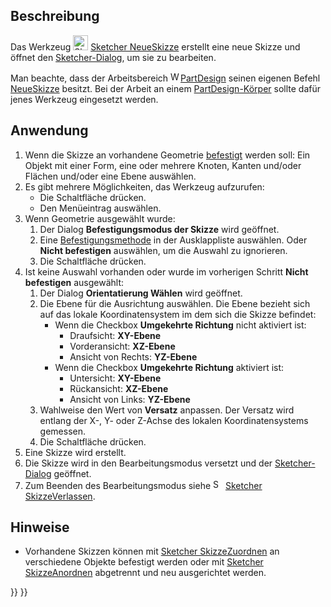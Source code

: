 <languages/>

{{Docnav/de
|
|[[Sketcher_EditSketch/de|SkizzeBearbeiten]]
|[[Sketcher_Workbench/de|Sketcher]]
|IconL=
|IconR=Sketcher_EditSketch.svg
|IconC=Workbench_Sketcher.svg
}}

{{GuiCommand/de
|Name=Sketcher NewSketch
|Name/de=Sketcher NeueSkizze
|MenuLocation= Skizze → Skizze erstellen
|Workbenches=[[Sketcher Workbench/de|Sketcher]]
|SeeAlso=[[PartDesign_NewSketch/de|PartDesign NeueSkizze]],[[Sketcher_MapSketch/de|Sketcher SkizzeZuordnen]], [[Sketcher_ReorientSketch/de|Sketcher SkizzeAusrichten]]
}}

<span id="Description"></span>
==Beschreibung==

Das Werkzeug [[Image:Sketcher_NewSketch.svg|24px]] [[Sketcher_NewSketch/de|Sketcher NeueSkizze]] erstellt eine neue Skizze und öffnet den [[Sketcher_Dialog/de|Sketcher-Dialog]], um sie zu bearbeiten.

Man beachte, dass der Arbeitsbereich [[Image:Workbench_PartDesign.svg|16px]][[PartDesign_Workbench/de|PartDesign]] seinen eigenen Befehl [[PartDesign_NewSketch/de|NeueSkizze]] besitzt. Bei der Arbeit an einem [[PartDesign_Body/de|PartDesign-Körper]] sollte dafür jenes Werkzeug eingesetzt werden.

<span id="Usage"></span>
==Anwendung==

# Wenn die Skizze an vorhandene Geometrie [[Part_EditAttachment/de|befestigt]] werden soll: Ein Objekt mit einer Form, eine oder mehrere Knoten, Kanten und/oder Flächen und/oder eine Ebene auswählen.
# Es gibt mehrere Möglichkeiten, das Werkzeug aufzurufen:
#* Die Schaltfläche {{Button|[[Image:Sketcher_NewSketch.svg|16px]] [[Sketcher_NewSketch/de|Skizze erstellen]]}} drücken.
#* Den Menüeintrag {{MenuCommand|Skizze → [[Image:Sketcher_NewSketch.svg|16px]] Skizze erstellen}} auswählen.
# Wenn Geometrie ausgewählt wurde:
## Der Dialog '''Befestigungsmodus der Skizze''' wird geöffnet.
## Eine [[Part_EditAttachment/de#Befestigungsverfahren| Befestigungsmethode]] in der Ausklappliste auswählen. Oder '''Nicht befestigen''' auswählen, um die Auswahl zu ignorieren.
## Die Schaltfläche {{Button|OK}} drücken.
# Ist keine Auswahl vorhanden oder wurde im vorherigen Schritt '''Nicht befestigen''' ausgewählt:
## Der Dialog '''Orientatierung Wählen''' wird geöffnet.
## Die Ebene für die Ausrichtung auswählen. Die Ebene bezieht sich auf das lokale Koordinatensystem im dem sich die Skizze befindet:
##* Wenn die Checkbox '''Umgekehrte Richtung''' nicht aktiviert ist:
##** Draufsicht: '''XY-Ebene'''
##** Vorderansicht: '''XZ-Ebene'''
##** Ansicht von Rechts: '''YZ-Ebene'''
##* Wenn die Checkbox '''Umgekehrte Richtung''' aktiviert ist:
##** Untersicht: '''XY-Ebene'''
##** Rückansicht: '''XZ-Ebene'''
##** Ansicht von Links: '''YZ-Ebene'''
## Wahlweise den Wert von '''Versatz''' anpassen. Der Versatz wird entlang der X-, Y- oder Z-Achse des lokalen Koordinatensystems gemessen.
## Die Schaltfläche {{Button|OK}} drücken.
# Eine Skizze wird erstellt.
# Die Skizze wird in den Bearbeitungsmodus versetzt und der [[Sketcher_Dialog/de|Sketcher-Dialog]] geöffnet.
# Zum Beenden des Bearbeitungsmodus siehe [[Image:Sketcher_LeaveSketch.svg|16px]] [[Sketcher_LeaveSketch/de|Sketcher SkizzeVerlassen]].

<span id="Notes"></span>
==Hinweise==

* Vorhandene Skizzen können mit [[Sketcher_MapSketch/de|Sketcher SkizzeZuordnen]] an verschiedene Objekte befestigt werden oder mit [[Sketcher_ReorientSketch/de|Sketcher SkizzeAnordnen]] abgetrennt und neu ausgerichtet werden.


{{Docnav/de
|
|[[Sketcher_EditSketch/de|SkizzeBearbeiten]]
|[[Sketcher_Workbench/de|Sketcher]]
|IconL=
|IconR=Sketcher_EditSketch.svg
|IconC=Workbench_Sketcher.svg
}}

{{Sketcher_Tools_navi{{#translation:}}}}
{{Userdocnavi{{#translation:}}}}